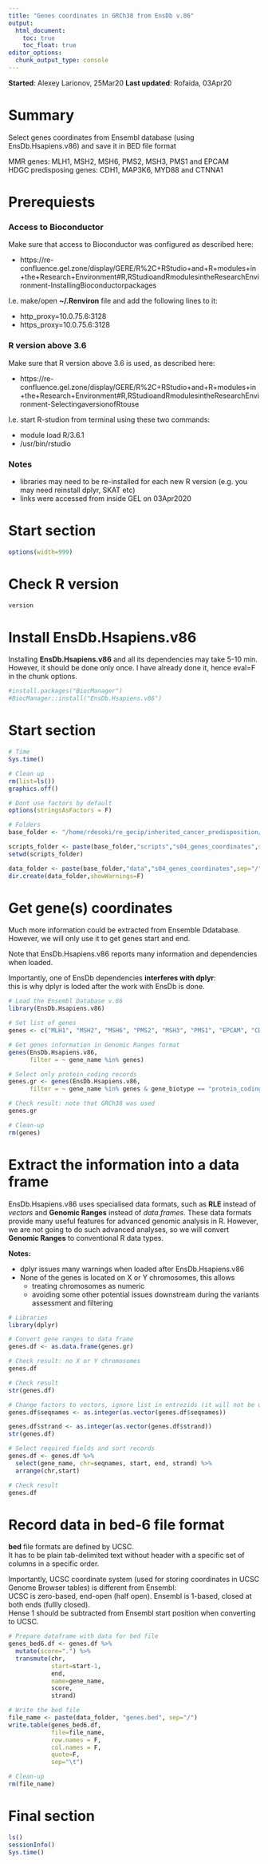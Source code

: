 ```yaml
---
title: "Genes coordinates in GRCh38 from EnsDb v.86"
output: 
  html_document:
    toc: true
    toc_float: true
editor_options: 
  chunk_output_type: console
---
```


**Started**: Alexey Larionov, 25Mar20
**Last updated**: Rofaida, 03Apr20  

# Summary

Select genes coordinates from Ensembl database (using EnsDb.Hsapiens.v86) and save it in BED file format  

MMR genes: MLH1, MSH2, MSH6, PMS2, MSH3, PMS1 and EPCAM  
HDGC predisposing genes: CDH1, MAP3K6, MYD88 and CTNNA1  

# Prerequiests  

### Access to Bioconductor  

Make sure that access to Bioconductor was configured as described here:  

- https://re-confluence.gel.zone/display/GERE/R%2C+RStudio+and+R+modules+in+the+Research+Environment#R,RStudioandRmodulesintheResearchEnvironment-InstallingBioconductorpackages  

I.e. make/open **~/.Renviron** file and add the following lines to it:  

- http_proxy=10.0.75.6:3128  
- https_proxy=10.0.75.6:3128  

### R version above 3.6  

Make sure that R version above 3.6 is used, as described here:  

- https://re-confluence.gel.zone/display/GERE/R%2C+RStudio+and+R+modules+in+the+Research+Environment#R,RStudioandRmodulesintheResearchEnvironment-SelectingaversionofRtouse  

I.e. start R-studion from terminal using these two commands:  

- module load R/3.6.1  
- /usr/bin/rstudio  

### Notes

- libraries may need to be re-installed for each new R version (e.g. you may need reinstall dplyr, SKAT etc)  
- links were accessed from inside GEL on 03Apr2020  

# Start section

<style>
pre{
  overflow-x: auto;
}
pre code{
  word-wrap: normal;
  white-space: pre;
}
</style>

```r

options(width=999)

```

# Check R version

```r

version

```

# Install EnsDb.Hsapiens.v86  

Installing **EnsDb.Hsapiens.v86** and all its dependencies may take 5-10 min.  However, it should be done only once.  I have already done it, hence eval=F in the chunk options.  

```r

#install.packages("BiocManager")
#BiocManager::install("EnsDb.Hsapiens.v86")

```

# Start section

```r

# Time
Sys.time()

# Clean up
rm(list=ls())
graphics.off()

# Dont use factors by default
options(stringsAsFactors = F)

# Folders
base_folder <- "/home/rdesoki/re_gecip/inherited_cancer_predisposition/rofaida/Rproject"

scripts_folder <- paste(base_folder,"scripts","s04_genes_coordinates",sep="/")
setwd(scripts_folder)

data_folder <- paste(base_folder,"data","s04_genes_coordinates",sep="/")
dir.create(data_folder,showWarnings=F)

```

# Get gene(s) coordinates  

Much more information could be extracted from Ensemble Ddatabase.  
However, we will only use it to get genes start and end.  

Note that EnsDb.Hsapiens.v86 reports many information and dependencies when loaded.  

Importantly, one of EnsDb dependencies **interferes with dplyr**:  
this is why dplyr is loded after the work with EnsDb is done.  


```r

# Load the Ensembl Database v.86  
library(EnsDb.Hsapiens.v86)

# Set list of genes  
genes <- c("MLH1", "MSH2", "MSH6", "PMS2", "MSH3", "PMS1", "EPCAM", "CDH1", "MAP3K6", "MYD88", "CTNNA1")

# Get genes information in Genomic Ranges format
genes(EnsDb.Hsapiens.v86, 
      filter = ~ gene_name %in% genes)

# Select only protein_coding records
genes.gr <- genes(EnsDb.Hsapiens.v86, 
      filter = ~ gene_name %in% genes & gene_biotype == "protein_coding")

# Check result: note that GRCh38 was used
genes.gr

# Clean-up
rm(genes)

```

# Extract the information into a data frame  

EnsDb.Hsapiens.v86 uses specialised data formats, such as **RLE** instead of *vectors* and **Genomic Ranges** instead of *data.frames*. These data formats provide many useful features for advanced genomic analysis in R. However, we are not going to do such advanced analyses, so we will convert **Genomic Ranges** to conventional R data types.  

**Notes:**  

- dplyr issues many warnings when loaded after EnsDb.Hsapiens.v86  
- None of the genes is located on X or Y chromosomes, this allows 
    + treating chromosomes as numeric  
    + avoiding some other potential issues downstream during the variants assessment and filtering  

```r

# Libraries
library(dplyr)

# Convert gene ranges to data frame
genes.df <- as.data.frame(genes.gr)

# Check result: no X or Y chromosomes
genes.df

# Check result
str(genes.df)

# Change factors to vectors, ignore list in entrezids (it will not be used)
genes.df$seqnames <- as.integer(as.vector(genes.df$seqnames))

genes.df$strand <- as.integer(as.vector(genes.df$strand))
str(genes.df)

# Select required fields and sort records
genes.df <- genes.df %>% 
  select(gene_name, chr=seqnames, start, end, strand) %>% 
  arrange(chr,start)

# Check result
genes.df

```

# Record data in bed-6 file format

**bed** file formats are defined by UCSC.  
It has to be plain tab-delimited text without header with a specific set of columns in a specific order.  

Importantly, UCSC coordinate system (used for storing coordinates in UCSC Genome Browser tables) is different from Ensembl:  
UCSC is zero-based, end-open (half open).  Ensembl is 1-based, closed at both ends (fullly closed).  
Hense 1 should be subtracted from Ensembl start position when converting to UCSC.  

```r

# Prepare dataframe with data for bed file
genes_bed6.df <- genes.df %>% 
  mutate(score=".") %>% 
  transmute(chr,
            start=start-1,
            end,
            name=gene_name,
            score,
            strand)

# Write the bed file
file_name <- paste(data_folder, "genes.bed", sep="/")
write.table(genes_bed6.df,
            file=file_name,
            row.names = F,
            col.names = F,
            quote=F,
            sep="\t")

# Clean-up
rm(file_name)

```

# Final section

```r

ls()
sessionInfo()
Sys.time()

```
